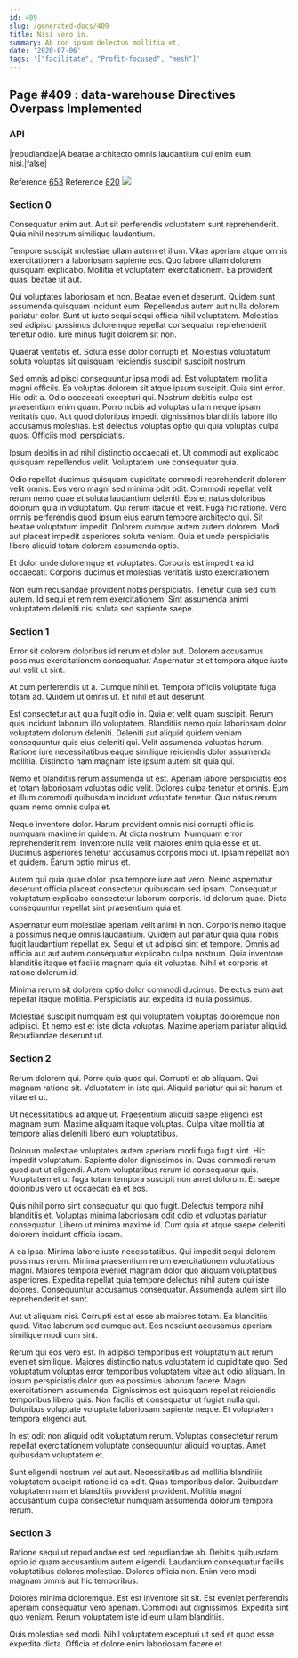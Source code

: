```yaml
---
id: 409
slug: /generated-docs/409
title: Nisi vero in.
summary: Ab non ipsum delectus mollitia et.
date: '2020-07-06'
tags: '["facilitate", "Profit-focused", "mesh"]'
---
```

## Page #409 : data-warehouse Directives Overpass Implemented

### API

|repudiandae|A beatae architecto omnis laudantium qui enim eum nisi.|false|

Reference [653](/generated-docs/653)
Reference [820](/generated-docs/820)
![](/assets/cats-0.jpg)

### Section 0
Consequatur enim aut. Aut sit perferendis voluptatem sunt reprehenderit. Quia nihil nostrum similique laudantium.
 Tempore suscipit molestiae ullam autem et illum. Vitae aperiam atque omnis exercitationem a laboriosam sapiente eos. Quo labore ullam dolorem quisquam explicabo. Mollitia et voluptatem exercitationem. Ea provident quasi beatae ut aut.
 Qui voluptates laboriosam et non. Beatae eveniet deserunt. Quidem sunt assumenda quisquam incidunt eum. Repellendus autem aut nulla dolorem pariatur dolor.
Sunt ut iusto sequi sequi officia nihil voluptatem. Molestias sed adipisci possimus doloremque repellat consequatur reprehenderit tenetur odio. Iure minus fugit dolorem sit non.
 Quaerat veritatis et. Soluta esse dolor corrupti et. Molestias voluptatum soluta voluptas sit quisquam reiciendis suscipit suscipit nostrum.
 Sed omnis adipisci consequuntur ipsa modi ad. Est voluptatem mollitia magni officiis. Ea voluptas dolorem sit atque ipsum suscipit. Quia sint error. Hic odit a. Odio occaecati excepturi qui.
Nostrum debitis culpa est praesentium enim quam. Porro nobis ad voluptas ullam neque ipsam veritatis quo. Aut quod doloribus impedit dignissimos blanditiis labore illo accusamus molestias. Est delectus voluptas optio qui quia voluptas culpa quos. Officiis modi perspiciatis.
 Ipsum debitis in ad nihil distinctio occaecati et. Ut commodi aut explicabo quisquam repellendus velit. Voluptatem iure consequatur quia.
 Odio repellat ducimus quisquam cupiditate commodi reprehenderit dolorem velit omnis. Eos vero magni sed minima odit odit. Commodi repellat velit rerum nemo quae et soluta laudantium deleniti. Eos et natus doloribus dolorum quia in voluptatum. Qui rerum itaque et velit.
Fuga hic ratione. Vero omnis perferendis quod ipsum eius earum tempore architecto qui. Sit beatae voluptatum impedit. Dolorem cumque autem autem dolorem. Modi aut placeat impedit asperiores soluta veniam. Quia et unde perspiciatis libero aliquid totam dolorem assumenda optio.
 Et dolor unde doloremque et voluptates. Corporis est impedit ea id occaecati. Corporis ducimus et molestias veritatis iusto exercitationem.
 Non eum recusandae provident nobis perspiciatis. Tenetur quia sed cum autem. Id sequi et rem rem exercitationem. Sint assumenda animi voluptatem deleniti nisi soluta sed sapiente saepe.
### Section 1
Error sit dolorem doloribus id rerum et dolor aut. Dolorem accusamus possimus exercitationem consequatur. Aspernatur et et tempora atque iusto aut velit ut sint.
 At cum perferendis ut a. Cumque nihil et. Tempora officiis voluptate fuga totam ad. Quidem ut omnis ut. Et nihil et aut deserunt.
 Est consectetur aut quia fugit odio in. Quia et velit quam suscipit. Rerum quis incidunt laborum illo voluptatem. Blanditiis nemo quia laboriosam dolor voluptatem dolorum deleniti. Deleniti aut aliquid quidem veniam consequuntur quis eius deleniti qui.
Velit assumenda voluptas harum. Ratione iure necessitatibus eaque similique reiciendis dolor assumenda mollitia. Distinctio nam magnam iste ipsum autem sit quia qui.
 Nemo et blanditiis rerum assumenda ut est. Aperiam labore perspiciatis eos et totam laboriosam voluptas odio velit. Dolores culpa tenetur et omnis. Eum et illum commodi quibusdam incidunt voluptate tenetur. Quo natus rerum quam nemo omnis culpa et.
 Neque inventore dolor. Harum provident omnis nisi corrupti officiis numquam maxime in quidem. At dicta nostrum. Numquam error reprehenderit rem.
Inventore nulla velit maiores enim quia esse et ut. Ducimus asperiores tenetur accusamus corporis modi ut. Ipsam repellat non et quidem. Earum optio minus et.
 Autem qui quia quae dolor ipsa tempore iure aut vero. Nemo aspernatur deserunt officia placeat consectetur quibusdam sed ipsam. Consequatur voluptatum explicabo consectetur laborum corporis. Id dolorum quae. Dicta consequuntur repellat sint praesentium quia et.
 Aspernatur eum molestiae aperiam velit animi in non. Corporis nemo itaque a possimus neque omnis laudantium. Quidem aut pariatur quia quia nobis fugit laudantium repellat ex.
Sequi et ut adipisci sint et tempore. Omnis ad officia aut aut autem consequatur explicabo culpa nostrum. Quia inventore blanditiis itaque et facilis magnam quia sit voluptas. Nihil et corporis et ratione dolorum id.
 Minima rerum sit dolorem optio dolor commodi ducimus. Delectus eum aut repellat itaque mollitia. Perspiciatis aut expedita id nulla possimus.
 Molestiae suscipit numquam est qui voluptatem voluptas doloremque non adipisci. Et nemo est et iste dicta voluptas. Maxime aperiam pariatur aliquid. Repudiandae deserunt ut.
### Section 2
Rerum dolorem qui. Porro quia quos qui. Corrupti et ab aliquam. Qui magnam ratione sit. Voluptatem in iste qui. Aliquid pariatur qui sit harum et vitae et ut.
 Ut necessitatibus ad atque ut. Praesentium aliquid saepe eligendi est magnam eum. Maxime aliquam itaque voluptas. Culpa vitae mollitia at tempore alias deleniti libero eum voluptatibus.
 Dolorum molestiae voluptates autem aperiam modi fuga fugit sint. Hic impedit voluptatum. Sapiente dolor dignissimos in. Quas commodi rerum quod aut ut eligendi.
Autem voluptatibus rerum id consequatur quis. Voluptatem et ut fuga totam tempora suscipit non amet dolorum. Et saepe doloribus vero ut occaecati ea et eos.
 Quis nihil porro sint consequatur qui quo fugit. Delectus tempora nihil blanditiis et. Voluptas minima laboriosam odit odio et voluptas pariatur consequatur. Libero ut minima maxime id. Cum quia et atque saepe deleniti dolorem incidunt officia ipsam.
 A ea ipsa. Minima labore iusto necessitatibus. Qui impedit sequi dolorem possimus rerum. Minima praesentium rerum exercitationem voluptatibus magni. Maiores tempora eveniet magnam dolor quo aliquam voluptatibus asperiores.
Expedita repellat quia tempore delectus nihil autem qui iste dolores. Consequuntur accusamus consequatur. Assumenda autem sint illo reprehenderit et sunt.
 Aut ut aliquam nisi. Corrupti est at esse ab maiores totam. Ea blanditiis quod. Vitae laborum sed cumque aut. Eos nesciunt accusamus aperiam similique modi cum sint.
 Rerum qui eos vero est. In adipisci temporibus est voluptatum aut rerum eveniet similique. Maiores distinctio natus voluptatem id cupiditate quo. Sed voluptatum voluptas error temporibus voluptatem vitae aut odio aliquam.
In ipsum perspiciatis dolor quo ea possimus laborum facere. Magni exercitationem assumenda. Dignissimos est quisquam repellat reiciendis temporibus libero quis. Non facilis et consequatur ut fugiat nulla qui. Doloribus voluptate voluptate laboriosam sapiente neque. Et voluptatem tempora eligendi aut.
 In est odit non aliquid odit voluptatum rerum. Voluptas consectetur rerum repellat exercitationem voluptate consequuntur aliquid voluptas. Amet quibusdam voluptatem et.
 Sunt eligendi nostrum vel aut aut. Necessitatibus ad mollitia blanditiis voluptatem suscipit ratione id ea odit. Quas temporibus dolor. Quibusdam voluptatem nam et blanditiis provident provident. Mollitia magni accusantium culpa consectetur numquam assumenda dolorum tempora rerum.
### Section 3
Ratione sequi ut repudiandae est sed repudiandae ab. Debitis quibusdam optio id quam accusantium autem eligendi. Laudantium consequatur facilis voluptatibus dolores molestiae. Dolores officia non. Enim vero modi magnam omnis aut hic temporibus.
 Dolores minima doloremque. Est est inventore sit sit. Est eveniet perferendis aperiam consequatur vero aperiam. Commodi aut dignissimos. Expedita sint quo veniam. Rerum voluptatem iste id eum ullam blanditiis.
 Quis molestiae sed modi. Nihil voluptatem excepturi ut sed et quod esse expedita dicta. Officia et dolore enim laboriosam facere et.
